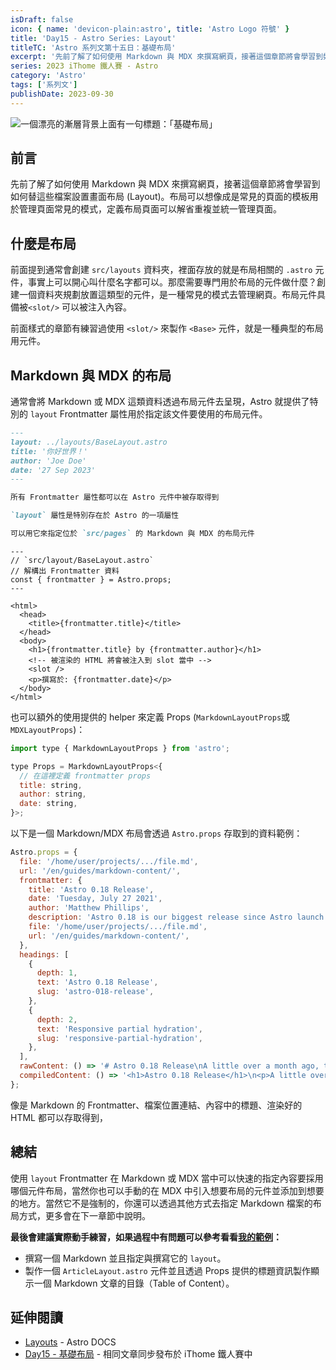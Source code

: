 ```yaml
---
isDraft: false
icon: { name: 'devicon-plain:astro', title: 'Astro Logo 符號' }
title: 'Day15 - Astro Series: Layout'
titleTC: 'Astro 系列文第十五日：基礎布局'
excerpt: '先前了解了如何使用 Markdown 與 MDX 來撰寫網頁，接著這個章節將會學習到如何替這些檔案設置畫面布局 (Layout)。布局可以想像成是常見的頁面的模板用於管理頁面常見的模式，定義布局頁面可以解省重複並統一管理頁面。'
series: 2023 iThome 鐵人賽 - Astro
category: 'Astro'
tags: ['系列文']
publishDate: 2023-09-30
---
```


![一個漂亮的漸層背景上面有一句標題：「基礎布局」](./day15-layout.webp)

## 前言

先前了解了如何使用 Markdown 與 MDX 來撰寫網頁，接著這個章節將會學習到如何替這些檔案設置畫面布局 (Layout)。布局可以想像成是常見的頁面的模板用於管理頁面常見的模式，定義布局頁面可以解省重複並統一管理頁面。

## 什麼是布局

前面提到通常會創建 `src/layouts` 資料夾，裡面存放的就是布局相關的 `.astro` 元件，事實上可以開心叫什麼名字都可以。那麼需要專門用於布局的元件做什麼？創建一個資料夾規劃放置這類型的元件，是一種常見的模式去管理網頁。布局元件具備被`<slot/>` 可以被注入內容。

前面樣式的章節有練習過使用 `<slot/>` 來製作 `<Base>` 元件，就是一種典型的布局用元件。

## Markdown 與 MDX 的布局

通常會將 Markdown 或 MDX 這類資料透過布局元件去呈現，Astro 就提供了特別的 `layout` Frontmatter 屬性用於指定該文件要使用的布局元件。

```markdown
---
layout: ../layouts/BaseLayout.astro
title: '你好世界！'
author: 'Joe Doe'
date: '27 Sep 2023'
---

所有 Frontmatter 屬性都可以在 Astro 元件中被存取得到

`layout` 屬性是特別存在於 Astro 的一項屬性

可以用它來指定位於 `src/pages` 的 Markdown 與 MDX 的布局元件
```

```astro
---
// `src/layout/BaseLayout.astro`
// 解構出 Frontmatter 資料
const { frontmatter } = Astro.props;
---

<html>
  <head>
    <title>{frontmatter.title}</title>
  </head>
  <body>
    <h1>{frontmatter.title} by {frontmatter.author}</h1>
    <!-- 被渲染的 HTML 將會被注入到 slot 當中 -->
    <slot />
    <p>撰寫於: {frontmatter.date}</p>
  </body>
</html>
```

也可以額外的使用提供的 helper 來定義 Props (`MarkdownLayoutProps`或 `MDXLayoutProps`)：

```jsx
import type { MarkdownLayoutProps } from 'astro';

type Props = MarkdownLayoutProps<{
  // 在這裡定義 frontmatter props
  title: string,
  author: string,
  date: string,
}>;
```

以下是一個 Markdown/MDX 布局會透過 `Astro.props` 存取到的資料範例：

```jsx
Astro.props = {
  file: '/home/user/projects/.../file.md',
  url: '/en/guides/markdown-content/',
  frontmatter: {
    title: 'Astro 0.18 Release',
    date: 'Tuesday, July 27 2021',
    author: 'Matthew Phillips',
    description: 'Astro 0.18 is our biggest release since Astro launch.',
    file: '/home/user/projects/.../file.md',
    url: '/en/guides/markdown-content/',
  },
  headings: [
    {
      depth: 1,
      text: 'Astro 0.18 Release',
      slug: 'astro-018-release',
    },
    {
      depth: 2,
      text: 'Responsive partial hydration',
      slug: 'responsive-partial-hydration',
    },
  ],
  rawContent: () => '# Astro 0.18 Release\nA little over a month ago, the first public beta [...]',
  compiledContent: () => '<h1>Astro 0.18 Release</h1>\n<p>A little over a month ago, the first public beta [...]</p>',
};
```

像是 Markdown 的 Frontmatter、檔案位置連結、內容中的標題、渲染好的 HTML 都可以存取得到，

## 總結

使用 `layout` Frontmatter 在 Markdown 或 MDX 當中可以快速的指定內容要採用哪個元件布局，當然你也可以手動的在 MDX 中引入想要布局的元件並添加到想要的地方。當然它不是強制的，你還可以透過其他方式去指定 Markdown 檔案的布局方式，更多會在下一章節中說明。

**最後會建議實際動手練習，如果過程中有問題可以參考看看[我的範例](https://github.com/riceball-tw/astro-blog/blob/main/src/pages/post/%5B...slug%5D.astro)：**

- 撰寫一個 Markdown 並且指定與撰寫它的 `layout`。
- 製作一個 `ArticleLayout.astro` 元件並且透過 Props 提供的標題資訊製作顯示一個 Markdown 文章的目錄（Table of Content）。

## 延伸閱讀

- [Layouts](https://docs.astro.build/en/core-concepts/layouts/) - Astro DOCS
- [Day15 - 基礎布局](https://ithelp.ithome.com.tw/articles/10330630) - 相同文章同步發布於 iThome 鐵人賽中

